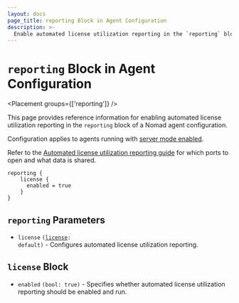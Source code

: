 ```yaml
---
layout: docs
page_title: reporting Block in Agent Configuration
description: >-
  Enable automated license utilization reporting in the `reporting` block of a Nomad agent configuration. Configuration applies to agents running Nomad Enterprise with server mode enabled.
---
```


# `reporting` Block in Agent Configuration

<Placement groups={['reporting']} />
<EnterpriseAlert product="nomad"/>

This page provides reference information for enabling automated license
utilization reporting in the `reporting` block of a Nomad agent configuration.

Configuration applies to agents running with [server mode
enabled][server_mode_enabled].

Refer to the [Automated license utilization reporting
guide][automated_license_utilization_reporting] for which ports to open and what
data is shared.

```hcl
reporting {
    license {
      enabled = true
    }
}
```

## `reporting` Parameters

- `license` <code>([license](#license-block): default)</code> - Configures
  automated license utilization reporting.

## `license` Block

- `enabled` `(bool: true)` - Specifies whether automated license utilization
  reporting should be enabled and run.

[server_mode_enabled]: /nomad/docs/configuration/server#enabled
[automated_license_utilization_reporting]: /nomad/docs/enterprise/license/utilization-reporting
